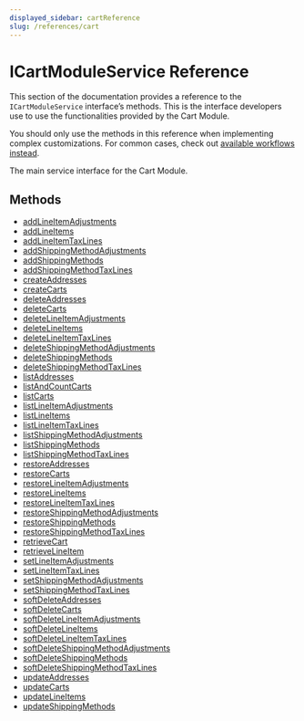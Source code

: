 ```yaml
---
displayed_sidebar: cartReference
slug: /references/cart
---
```



# ICartModuleService Reference

This section of the documentation provides a reference to the `ICartModuleService` interface’s methods. This is the interface developers use to use the functionalities provided by the Cart Module.

<Note>

You should only use the methods in this reference when implementing complex customizations. For common cases, check out [available workflows instead](/medusa-workflows-reference).

</Note>

The main service interface for the Cart Module.

## Methods

- [addLineItemAdjustments](../../ICartModuleService/methods/cart.ICartModuleService.addLineItemAdjustments/page.mdx)
- [addLineItems](../../ICartModuleService/methods/cart.ICartModuleService.addLineItems/page.mdx)
- [addLineItemTaxLines](../../ICartModuleService/methods/cart.ICartModuleService.addLineItemTaxLines/page.mdx)
- [addShippingMethodAdjustments](../../ICartModuleService/methods/cart.ICartModuleService.addShippingMethodAdjustments/page.mdx)
- [addShippingMethods](../../ICartModuleService/methods/cart.ICartModuleService.addShippingMethods/page.mdx)
- [addShippingMethodTaxLines](../../ICartModuleService/methods/cart.ICartModuleService.addShippingMethodTaxLines/page.mdx)
- [createAddresses](../../ICartModuleService/methods/cart.ICartModuleService.createAddresses/page.mdx)
- [createCarts](../../ICartModuleService/methods/cart.ICartModuleService.createCarts/page.mdx)
- [deleteAddresses](../../ICartModuleService/methods/cart.ICartModuleService.deleteAddresses/page.mdx)
- [deleteCarts](../../ICartModuleService/methods/cart.ICartModuleService.deleteCarts/page.mdx)
- [deleteLineItemAdjustments](../../ICartModuleService/methods/cart.ICartModuleService.deleteLineItemAdjustments/page.mdx)
- [deleteLineItems](../../ICartModuleService/methods/cart.ICartModuleService.deleteLineItems/page.mdx)
- [deleteLineItemTaxLines](../../ICartModuleService/methods/cart.ICartModuleService.deleteLineItemTaxLines/page.mdx)
- [deleteShippingMethodAdjustments](../../ICartModuleService/methods/cart.ICartModuleService.deleteShippingMethodAdjustments/page.mdx)
- [deleteShippingMethods](../../ICartModuleService/methods/cart.ICartModuleService.deleteShippingMethods/page.mdx)
- [deleteShippingMethodTaxLines](../../ICartModuleService/methods/cart.ICartModuleService.deleteShippingMethodTaxLines/page.mdx)
- [listAddresses](../../ICartModuleService/methods/cart.ICartModuleService.listAddresses/page.mdx)
- [listAndCountCarts](../../ICartModuleService/methods/cart.ICartModuleService.listAndCountCarts/page.mdx)
- [listCarts](../../ICartModuleService/methods/cart.ICartModuleService.listCarts/page.mdx)
- [listLineItemAdjustments](../../ICartModuleService/methods/cart.ICartModuleService.listLineItemAdjustments/page.mdx)
- [listLineItems](../../ICartModuleService/methods/cart.ICartModuleService.listLineItems/page.mdx)
- [listLineItemTaxLines](../../ICartModuleService/methods/cart.ICartModuleService.listLineItemTaxLines/page.mdx)
- [listShippingMethodAdjustments](../../ICartModuleService/methods/cart.ICartModuleService.listShippingMethodAdjustments/page.mdx)
- [listShippingMethods](../../ICartModuleService/methods/cart.ICartModuleService.listShippingMethods/page.mdx)
- [listShippingMethodTaxLines](../../ICartModuleService/methods/cart.ICartModuleService.listShippingMethodTaxLines/page.mdx)
- [restoreAddresses](../../ICartModuleService/methods/cart.ICartModuleService.restoreAddresses/page.mdx)
- [restoreCarts](../../ICartModuleService/methods/cart.ICartModuleService.restoreCarts/page.mdx)
- [restoreLineItemAdjustments](../../ICartModuleService/methods/cart.ICartModuleService.restoreLineItemAdjustments/page.mdx)
- [restoreLineItems](../../ICartModuleService/methods/cart.ICartModuleService.restoreLineItems/page.mdx)
- [restoreLineItemTaxLines](../../ICartModuleService/methods/cart.ICartModuleService.restoreLineItemTaxLines/page.mdx)
- [restoreShippingMethodAdjustments](../../ICartModuleService/methods/cart.ICartModuleService.restoreShippingMethodAdjustments/page.mdx)
- [restoreShippingMethods](../../ICartModuleService/methods/cart.ICartModuleService.restoreShippingMethods/page.mdx)
- [restoreShippingMethodTaxLines](../../ICartModuleService/methods/cart.ICartModuleService.restoreShippingMethodTaxLines/page.mdx)
- [retrieveCart](../../ICartModuleService/methods/cart.ICartModuleService.retrieveCart/page.mdx)
- [retrieveLineItem](../../ICartModuleService/methods/cart.ICartModuleService.retrieveLineItem/page.mdx)
- [setLineItemAdjustments](../../ICartModuleService/methods/cart.ICartModuleService.setLineItemAdjustments/page.mdx)
- [setLineItemTaxLines](../../ICartModuleService/methods/cart.ICartModuleService.setLineItemTaxLines/page.mdx)
- [setShippingMethodAdjustments](../../ICartModuleService/methods/cart.ICartModuleService.setShippingMethodAdjustments/page.mdx)
- [setShippingMethodTaxLines](../../ICartModuleService/methods/cart.ICartModuleService.setShippingMethodTaxLines/page.mdx)
- [softDeleteAddresses](../../ICartModuleService/methods/cart.ICartModuleService.softDeleteAddresses/page.mdx)
- [softDeleteCarts](../../ICartModuleService/methods/cart.ICartModuleService.softDeleteCarts/page.mdx)
- [softDeleteLineItemAdjustments](../../ICartModuleService/methods/cart.ICartModuleService.softDeleteLineItemAdjustments/page.mdx)
- [softDeleteLineItems](../../ICartModuleService/methods/cart.ICartModuleService.softDeleteLineItems/page.mdx)
- [softDeleteLineItemTaxLines](../../ICartModuleService/methods/cart.ICartModuleService.softDeleteLineItemTaxLines/page.mdx)
- [softDeleteShippingMethodAdjustments](../../ICartModuleService/methods/cart.ICartModuleService.softDeleteShippingMethodAdjustments/page.mdx)
- [softDeleteShippingMethods](../../ICartModuleService/methods/cart.ICartModuleService.softDeleteShippingMethods/page.mdx)
- [softDeleteShippingMethodTaxLines](../../ICartModuleService/methods/cart.ICartModuleService.softDeleteShippingMethodTaxLines/page.mdx)
- [updateAddresses](../../ICartModuleService/methods/cart.ICartModuleService.updateAddresses/page.mdx)
- [updateCarts](../../ICartModuleService/methods/cart.ICartModuleService.updateCarts/page.mdx)
- [updateLineItems](../../ICartModuleService/methods/cart.ICartModuleService.updateLineItems/page.mdx)
- [updateShippingMethods](../../ICartModuleService/methods/cart.ICartModuleService.updateShippingMethods/page.mdx)
